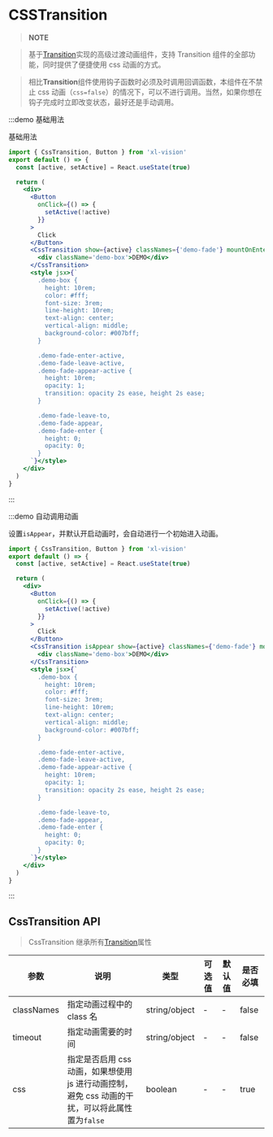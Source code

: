 # CSSTransition

> **NOTE**

> 基于[Transition](/#/transition)实现的高级过渡动画组件，支持 Transition 组件的全部功能，同时提供了便捷使用 css 动画的方式。

> 相比**Transition**组件使用钩子函数时必须及时调用回调函数，本组件在不禁止 css 动画（`css=false`）的情况下，可以不进行调用。当然，如果你想在钩子完成时立即改变状态，最好还是手动调用。

:::demo 基础用法

基础用法

```jsx
import { CssTransition, Button } from 'xl-vision'
export default () => {
  const [active, setActive] = React.useState(true)

  return (
    <div>
      <Button
        onClick={() => {
          setActive(!active)
        }}
      >
        Click
      </Button>
      <CssTransition show={active} classNames={'demo-fade'} mountOnEnter unmountOnLeave>
        <div className='demo-box'>DEMO</div>
      </CssTransition>
      <style jsx>{`
        .demo-box {
          height: 10rem;
          color: #fff;
          font-size: 3rem;
          line-height: 10rem;
          text-align: center;
          vertical-align: middle;
          background-color: #007bff;
        }

        .demo-fade-enter-active,
        .demo-fade-leave-active,
        .demo-fade-appear-active {
          height: 10rem;
          opacity: 1;
          transition: opacity 2s ease, height 2s ease;
        }

        .demo-fade-leave-to,
        .demo-fade-appear,
        .demo-fade-enter {
          height: 0;
          opacity: 0;
        }
      `}</style>
    </div>
  )
}
```

:::

:::demo 自动调用动画

设置`isAppear`，并默认开启动画时，会自动进行一个初始进入动画。

```jsx
import { CssTransition, Button } from 'xl-vision'
export default () => {
  const [active, setActive] = React.useState(true)

  return (
    <div>
      <Button
        onClick={() => {
          setActive(!active)
        }}
      >
        Click
      </Button>
      <CssTransition isAppear show={active} classNames={'demo-fade'} mountOnEnter unmountOnLeave>
        <div className='demo-box'>DEMO</div>
      </CssTransition>
      <style jsx>{`
        .demo-box {
          height: 10rem;
          color: #fff;
          font-size: 3rem;
          line-height: 10rem;
          text-align: center;
          vertical-align: middle;
          background-color: #007bff;
        }

        .demo-fade-enter-active,
        .demo-fade-leave-active,
        .demo-fade-appear-active {
          height: 10rem;
          opacity: 1;
          transition: opacity 2s ease, height 2s ease;
        }

        .demo-fade-leave-to,
        .demo-fade-appear,
        .demo-fade-enter {
          height: 0;
          opacity: 0;
        }
      `}</style>
    </div>
  )
}
```

:::

## CssTransition API

> CssTransition 继承所有[Transition](/#/transition)属性

| 参数 | 说明 | 类型 | 可选值 | 默认值 | 是否必填 |
| --- | --- | --- | --- | --- | --- |
| classNames | 指定动画过程中的 class 名 | string/object | - | - | false |
| timeout | 指定动画需要的时间 | string/object | - | - | false |
| css | 指定是否启用 css 动画，如果想使用 js 进行动画控制，避免 css 动画的干扰，可以将此属性置为`false` | boolean | - | - | true |
